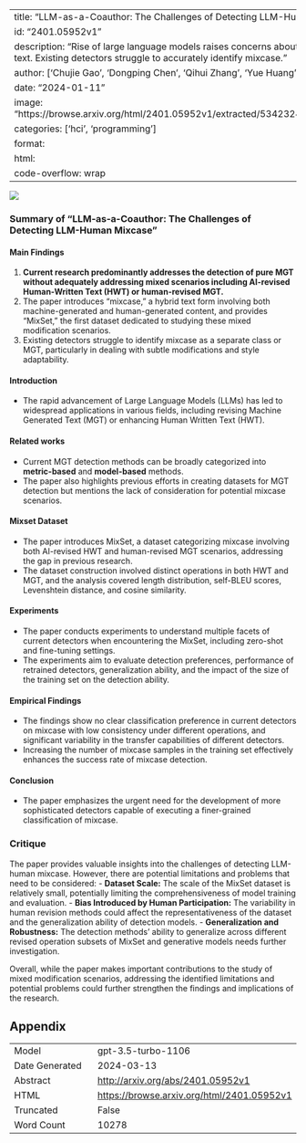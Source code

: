 
---
title: "LLM-as-a-Coauthor: The Challenges of Detecting LLM-Human Mixcase"
id: "2401.05952v1"
description: "Rise of large language models raises concerns about mixed machine and human-generated text. Existing detectors struggle to accurately identify mixcase."
author: ['Chujie Gao', 'Dongping Chen', 'Qihui Zhang', 'Yue Huang', 'Yao Wan', 'Lichao Sun']
date: "2024-01-11"
image: "https://browse.arxiv.org/html/2401.05952v1/extracted/5342324/figure/intruduction_conversation.png"
categories: ['hci', 'programming']
format:
  html:
    code-overflow: wrap
---

![](https://browse.arxiv.org/html/2401.05952v1/extracted/5342324/figure/intruduction_conversation.png)

### Summary of "LLM-as-a-Coauthor: The Challenges of Detecting LLM-Human Mixcase"

#### Main Findings
1. **Current research predominantly addresses the detection of pure MGT without adequately addressing mixed scenarios including AI-revised Human-Written Text (HWT) or human-revised MGT.**
2. The paper introduces "mixcase," a hybrid text form involving both machine-generated and human-generated content, and provides "MixSet," the first dataset dedicated to studying these mixed modification scenarios.
3. Existing detectors struggle to identify mixcase as a separate class or MGT, particularly in dealing with subtle modifications and style adaptability.

#### Introduction
- The rapid advancement of Large Language Models (LLMs) has led to widespread applications in various fields, including revising Machine Generated Text (MGT) or enhancing Human Written Text (HWT).

#### Related works
- Current MGT detection methods can be broadly categorized into **metric-based** and **model-based** methods.
- The paper also highlights previous efforts in creating datasets for MGT detection but mentions the lack of consideration for potential mixcase scenarios.

#### Mixset Dataset
- The paper introduces MixSet, a dataset categorizing mixcase involving both AI-revised HWT and human-revised MGT scenarios, addressing the gap in previous research.
- The dataset construction involved distinct operations in both HWT and MGT, and the analysis covered length distribution, self-BLEU scores, Levenshtein distance, and cosine similarity.

#### Experiments
- The paper conducts experiments to understand multiple facets of current detectors when encountering the MixSet, including zero-shot and fine-tuning settings.
- The experiments aim to evaluate detection preferences, performance of retrained detectors, generalization ability, and the impact of the size of the training set on the detection ability.

#### Empirical Findings
- The findings show no clear classification preference in current detectors on mixcase with low consistency under different operations, and significant variability in the transfer capabilities of different detectors.
- Increasing the number of mixcase samples in the training set effectively enhances the success rate of mixcase detection.

#### Conclusion
- The paper emphasizes the urgent need for the development of more sophisticated detectors capable of executing a finer-grained classification of mixcase.

### Critique
The paper provides valuable insights into the challenges of detecting LLM-human mixcase. However, there are potential limitations and problems that need to be considered:
- **Dataset Scale:** The scale of the MixSet dataset is relatively small, potentially limiting the comprehensiveness of model training and evaluation.
- **Bias Introduced by Human Participation:** The variability in human revision methods could affect the representativeness of the dataset and the generalization ability of detection models.
- **Generalization and Robustness:** The detection methods' ability to generalize across different revised operation subsets of MixSet and generative models needs further investigation.

Overall, while the paper makes important contributions to the study of mixed modification scenarios, addressing the identified limitations and potential problems could further strengthen the findings and implications of the research.


## Appendix

|          |          |
|----------|----------|
| Model     | gpt-3.5-turbo-1106       |
| Date Generated     | 2024-03-13       |
| Abstract | [http://arxiv.org/abs/2401.05952v1](http://arxiv.org/abs/2401.05952v1)        |
| HTML     | [https://browse.arxiv.org/html/2401.05952v1](https://browse.arxiv.org/html/2401.05952v1)       |
| Truncated       | False       |
| Word Count       | 10278       |